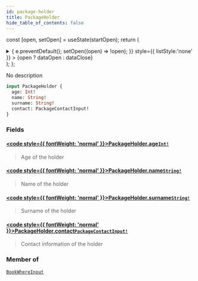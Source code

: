 ```yaml
---
id: package-holder
title: PackageHolder
hide_table_of_contents: false
---
```






const [open, setOpen] = useState(startOpen);
return (
<details {...(open ? { open: true } : {})} className="details" style={{ border:'none', boxShadow:'none', background:'var(--ifm-background-color)' }}>
<summary
onClick={(e) => {
e.preventDefault();
setOpen((open) => !open);
}}
style={{ listStyle:'none' }} >
{open ? dataOpen : dataClose}
</summary>
{open && children}
</details>
);
};

No description

```graphql
input PackageHolder {
  age: Int!
  name: String!
  surname: String!
  contact: PackageContactInput!
}
```

### Fields

#### [<code style={{ fontWeight: 'normal' }}>PackageHolder.<b>age</b></code>](#)<Bullet />[`Int!`](/api/scalars/int) <Badge class="badge badge--secondary" text="non-null"/> <Badge class="badge badge--secondary" text="scalar"/>

> Age of the holder

#### [<code style={{ fontWeight: 'normal' }}>PackageHolder.<b>name</b></code>](#)<Bullet />[`String!`](/api/scalars/string) <Badge class="badge badge--secondary" text="non-null"/> <Badge class="badge badge--secondary" text="scalar"/>

> Name of the holder

#### [<code style={{ fontWeight: 'normal' }}>PackageHolder.<b>surname</b></code>](#)<Bullet />[`String!`](/api/scalars/string) <Badge class="badge badge--secondary" text="non-null"/> <Badge class="badge badge--secondary" text="scalar"/>

> Surname of the holder

#### [<code style={{ fontWeight: 'normal' }}>PackageHolder.<b>contact</b></code>](#)<Bullet />[`PackageContactInput!`](/api/inputs/package-contact-input) <Badge class="badge badge--secondary" text="non-null"/> <Badge class="badge badge--secondary" text="input"/>

> Contact information of the holder

### Member of

[`BookWhereInput`](/api/inputs/book-where-input) <Badge class="badge badge--secondary" text="input"/>
